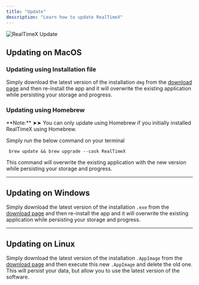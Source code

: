 ```yaml
---
title: "Update"
description: "Learn how to update RealTimeX"
---
```



<Image
  src="/images/guides/update.png"
  height={1080}
  width={1920}
  quality={100}
  alt="RealTimeX Update"
/>

## Updating on MacOS

### Updating using Installation file

Simply download the latest version of the installation `dmg` from the [download page](https://realtimex.ai/download) and then re-install the app and it will overwrite the existing application while persisting your storage and progress.

### Updating using Homebrew

<Callout type="warning" emoji="⚠️">
  **Note:** ➤➤ You can only update using Homebrew if you initially installed
  RealTimeX using Homebrew.
</Callout>

Simply run the below command on your terminal

```shell copy
 brew update && brew upgrade --cask RealTimeX
```

This command will overwrite the existing application with the new version while persisting your storage and progress.

---

## Updating on Windows

Simply download the latest version of the installation `.exe` from the [download page](https://realtimex.ai/download) and then re-install the app and it will overwrite the existing application while persisting your storage and progress.

---

## Updating on Linux

Simply download the latest version of the installation `.AppImage` from the [download page](https://realtimex.ai/download) and then execute this new `.AppImage` and delete the old one. This will persist your data, but allow you to use the latest version of the software.
